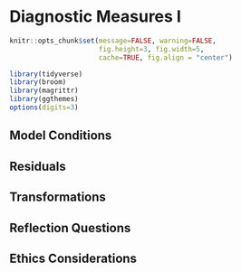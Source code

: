 
# Diagnostic Measures I {#diag1}


```r
knitr::opts_chunk$set(message=FALSE, warning=FALSE, 
                      fig.height=3, fig.width=5,  
                      cache=TRUE, fig.align = "center")

library(tidyverse)
library(broom)
library(magrittr)
library(ggthemes)
options(digits=3)
```


## Model Conditions

## Residuals

## Transformations

## <i class="fas fa-lightbulb" target="_blank"></i> Reflection Questions

## <i class="fas fa-balance-scale"></i> Ethics Considerations
